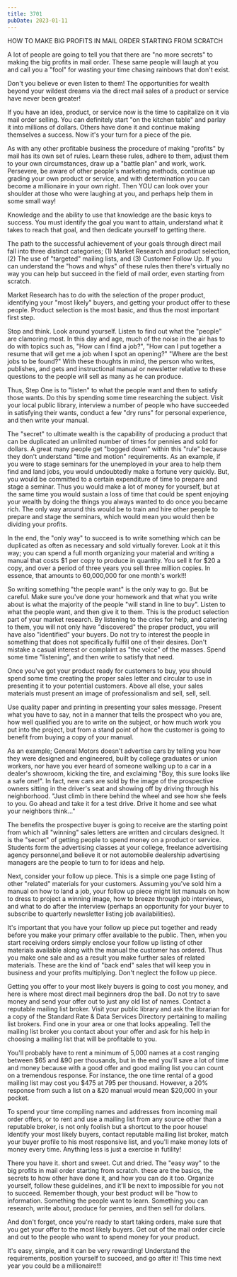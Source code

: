 ```yaml
---
title: 3701
pubDate: 2023-01-11
---
```


HOW TO MAKE BIG PROFITS IN MAIL ORDER STARTING FROM SCRATCH

A lot of people are going to tell you that there are "no more
secrets" to making the big profits in mail order. These same
people will laugh at you and call you a "fool" for wasting your
time chasing rainbows that don't exist.

Don't you believe or even listen to them! The opportunities for
wealth beyond your wildest dreams via the direct mail sales of a
product or service have never been greater!

If you have an idea, product, or service now is the time to
capitalize on it via mail order selling. You can definitely start
"on the kitchen table" and parlay it into millions of dollars.
Others have done it and continue making themselves a success. Now
it's your turn for a piece of the pie.

As with any other profitable business the procedure of making
"profits" by mail has its own set of rules. Learn these rules,
adhere to them, adjust them to your own circumstances, draw up a
"battle plan" and work, work. Persevere, be aware of other
people's marketing methods, continue up grading your own product
or service, and with determination you can become a millionaire
in your own right. Then YOU can look over your shoulder at those
who were laughing at you, and perhaps help them in some small
way!

Knowledge and the ability to use  that knowledge are the basic
keys to success. You must identify the goal you want to attain,
understand what it takes to reach that goal, and then dedicate
yourself to getting there.

The path to the successful achievement of your goals through
direct mail fall into three distinct categories; (1) Market
Research and product selection, (2) The use of "targeted" mailing
lists, and (3) Customer Follow Up. If you can understand the
"hows and whys" of these rules then there's virtually no way you
can help but succeed in the field of mail order, even starting
from scratch.

Market Research has to do with the selection of the proper
product, identifying your "most likely" buyers, and getting your
product offer to these people. Product selection is the most
basic, and thus the most important first step.

Stop and think. Look around yourself. Listen to find out what the
"people"  are clamoring most. In this day and age, much of the
noise in the air has to do with topics such as, "How can I find a
job?", "How can I put together a resume that will get me a job
when I spot an opening?" "Where are the best jobs to be found?"
With these thoughts in mind, the person who writes, publishes,
and gets and instructional manual or newsletter relative to these
questions to the people will sell as many as he can produce.

Thus, Step One is to "listen" to what the people want and then to
satisfy those wants. Do this by spending some time researching
the subject. Visit your local public library, interview a number
of people who have succeeded in satisfying their wants, conduct a
few "dry runs" for personal experience, and then write your
manual.

The "secret" to ultimate wealth is the capability of producing a
product that can be duplicated an unlimited number of times for
pennies and sold for dollars. A great many people get "bogged
down" within this "rule" because they don't understand "time and
motion" requirements. As an example, if you were to stage
seminars for the unemployed in your area to help them find and
land jobs, you would undoubtedly make a fortune very quickly.
But, you would be committed to a certain expenditure of time to
prepare and stage a seminar. Thus you would make a lot of money
for yourself, but at the same time you would sustain a loss of
time that could be spent enjoying your wealth by doing the things
you always wanted to do once you became rich. The only way around
this would be to train and hire other people to prepare and stage
the seminars, which would mean you would then be dividing your
profits.

In the end, the "only way" to succeed is to write something which
can be duplicated as often as necessary and sold virtually
forever. Look  at it this way; you can spend a full month
organizing your material and writing a manual that costs $1 per
copy to produce in quantity. You sell it for $20 a copy, and over
a period of three years you sell three million copies. In
essence, that amounts to 60,000,000 for one month's work!!!


 So writing something "the people want" is the only way to go.
But be careful. Make sure you've done your homework and that what
you write about is what the majority of the people "will stand in
line to buy". Listen to what the people want, and then give it to
them. This is the product selection part of your market research.
By listening to the cries for help, and catering to them, you
will not only have "discovered" the proper product, you will have
also "identified" your buyers. Do not try to interest the people
in something that does not specifically fulfill one of their
desires. Don't mistake a casual interest or complaint as "the
voice" of the masses. Spend some time "listening", 
and then write to satisfy that need.

Once you've got your product ready for customers to buy, you
should spend some time creating the proper sales letter and
circular to use in presenting it to your potential customers.
Above all else, your sales materials must present an image of
professionalism and sell, sell, sell.

Use quality paper and printing in presenting your sales message.
Present what you have to say, not in a manner that tells the
prospect who you are, how well qualified you are to write on the
subject, or how much work you put into the project, but from a
stand point of how the customer is going to benefit from buying a
copy of your manual.

As an example; General Motors doesn't advertise cars by telling
you how they were designed and engineered, built by college
graduates or union workers, nor have you ever heard of someone
walking up to a car in a dealer's showroom, kicking the tire, and
exclaiming "Boy, this sure looks like a safe one!". In fact, new
cars are sold by the image of the prospective owners sitting in
the driver's seat and showing off by driving through his
neighborhood. "Just climb in there behind the wheel and see how
she feels to you. Go ahead and take it for a test drive. Drive it
home and see what your neighbors think..."

The benefits the prospective buyer is going to receive are the
starting point from which all "winning" sales letters are written
and circulars designed. It is the "secret" of getting people to
spend money on a product or service. Students form the
advertising classes at your college, freelance advertising agency
personnel,and believe it or not automobile dealership advertising
managers are the people to turn to for ideas and help.

Next, consider your follow up piece. This is a simple one page
listing of other "related" materials for your customers. Assuming
you've sold him a manual on how to land a job, your follow up
piece might list manuals on how to dress to project a winning
image, how to breeze through job interviews, and what to do after
the interview (perhaps an opportunity for your buyer to subscribe
to 
quarterly newsletter listing job availabilities).


It's important that you have your  follow up piece put together
and ready before you make your primary offer available to the
public. Then, when you start receiving orders simply enclose your
follow up listing of other materials available along with the
manual the customer has ordered. Thus you make one sale and as a
result you make further sales of related materials. These are the
kind of "back end" sales that will keep you in business and your
profits multiplying. Don't neglect the follow up piece.

Getting you offer to your most likely buyers is going to cost you
money, and here is where most direct mail beginners drop the
ball. Do not try to save money and send your offer out to just
any old list of names. Contact a reputable mailing list broker.
Visit your public library and ask the librarian for a copy of the
Standard Rate & Data Services Directory pertaining to mailing
list brokers. Find one in your area or one that looks appealing.
Tell the mailing list broker you contact about your offer and ask
for his help in choosing a mailing list that will be profitable
to you.

You'll probably have to rent a minimum of 5,000 names at a cost
ranging between $65 and &90 per thousands, but in the end you'll
save a lot of time and money because with a good offer and good
mailing list you can count on a tremendous response. For
instance, the one time rental of a good mailing list may cost you
$475 at 795 per thousand. However, a 20% response from such a
list on a &20 manual would mean $20,000 in your pocket.

To spend your time compiling names and addresses from  incoming
mail order offers, or to rent and use a mailing list from any
source other than a reputable broker, is not only foolish but a
shortcut to the poor house! Identify your most likely buyers,
contact reputable mailing list broker, match your buyer profile
to his most responsive list, and you'll make money lots of money
every time. Anything less is just a exercise in futility!

There you have it. short and sweet. Cut and dried. The "easy way"
to the big profits in mail order starting from scratch. these are
the basics, the secrets to how other have done it, and how you
can do it too. Organize yourself, follow these guidelines, and
it'll be next to impossible for you not to succeed. Remember
though, your best product will be "how to information. Something
the people want to learn. Something you can research, write
about, produce for pennies, and then sell for dollars.

And don't forget, once you're ready to start taking orders, make
sure that you get your offer to the most likely buyers. Get out
of the mail order circle and out to the people who want to spend
money for your product.

It's easy, simple, and it can be very rewarding! Understand the
requirements, position yourself to succeed, and go after it! This
time next year you could be a millionaire!!!